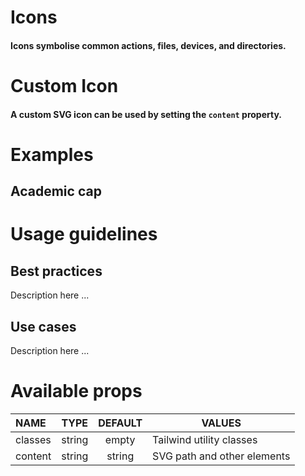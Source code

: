 
<Meta title="@blaze-react/Icon/Overview" component={Icon} />

# Icons

#### Icons symbolise common actions, files, devices, and directories.

# Custom Icon

#### A custom SVG icon can be used by setting the `content` property.

# Examples

## Academic cap

<Canvas>
  <Story id="blaze-react-icon-all-stories-custom--custom" />
</Canvas>

# Usage guidelines

## Best practices

Description here ...

## Use cases

Description here ...

# Available props

| NAME    |  TYPE  | DEFAULT | VALUES                      |
| :------ | :----: | :-----: | --------------------------- |
| classes | string |  empty  | Tailwind utility classes    |
| content | string | string  | SVG path and other elements |
